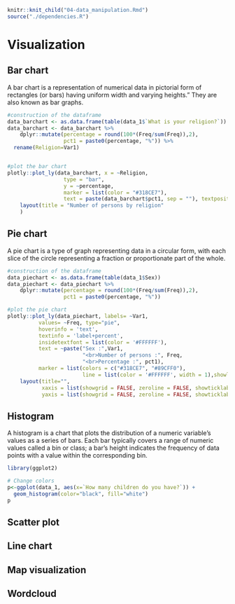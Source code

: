 ```r
knitr::knit_child("04-data_manipulation.Rmd")
source("./dependencies.R")
```

# Visualization

## Bar chart
A bar chart is a representation of numerical data in pictorial form of rectangles (or bars) having uniform width and varying heights." They are also known as bar graphs.

```r
#construction of the dataframe
data_barchart <- as.data.frame(table(data_1$`What is your religion?`))
data_barchart <- data_barchart %>%
    dplyr::mutate(percentage = round(100*(Freq/sum(Freq)),2),
                  pct1 = paste0(percentage, "%")) %>%
  rename(Religion=Var1)


#plot the bar chart
plotly::plot_ly(data_barchart, x = ~Religion,
                  type = "bar",
                  y = ~percentage,
                  marker = list(color = "#318CE7"),
                  text = paste(data_barchart$pct1, sep = ""), textposition = 'outside') %>%
    layout(title = "Number of persons by religion"
    )

```


## Pie chart
A pie chart is a type of graph representing data in a circular form, with each slice of the circle representing a fraction or proportionate part of the whole.

```r
#construction of the dataframe
data_piechart <- as.data.frame(table(data_1$Sex))
data_piechart <- data_piechart %>%
    dplyr::mutate(percentage = round(100*(Freq/sum(Freq)),2),
                  pct1 = paste0(percentage, "%"))

#plot the pie chart
plotly::plot_ly(data_piechart, labels= ~Var1,
          values= ~Freq, type="pie",
          hoverinfo = 'text',
          textinfo = 'label+percent',
          insidetextfont = list(color = '#FFFFFF'),
          text = ~paste("Sex :",Var1,
                        "<br>Number of persons :", Freq,
                        "<br>Percentage :", pct1),
          marker = list(colors = c("#318CE7", "#89CFF0"),
                        line = list(color = '#FFFFFF', width = 1),showlegend = FALSE)) %>%
    layout(title="",
           xaxis = list(showgrid = FALSE, zeroline = FALSE, showticklabels = FALSE),
           yaxis = list(showgrid = FALSE, zeroline = FALSE, showticklabels = FALSE))
```


## Histogram
A histogram is a chart that plots the distribution of a numeric variable’s values as a series of bars. Each bar typically covers a range of numeric values called a bin or class; a bar’s height indicates the frequency of data points with a value within the corresponding bin.
```r
library(ggplot2)

# Change colors
p<-ggplot(data_1, aes(x=`How many children do you have?`)) + 
  geom_histogram(color="black", fill="white")
p
```


## Scatter plot

## Line chart

## Map visualization

## Wordcloud